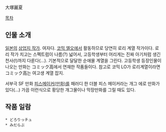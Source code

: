 大塚麗夏

[[목차]]

== 인물 소개 ==
[[일본]]의 [[상업지 작가]]. 여자다. [[코믹 엘오]]에서 활동하므로 당연히 로리 계열 작가이다. 로리 작가 치고는 스펙트럼이 나름(?) 넓어서, 고등학생부터 어리게는 진짜 아기처럼 생긴 천사(!)까지 다룬다(…). 기본적으로 달달한 순애물 계열을 그린다. 고등학생 등장인물이 나오는 만화는 コミック高에서 연재한 작품들이다. 참고로 코믹 LO가 로리계열이라면 コミック高는 여고생 계열 잡지.

서부극 SF 만화 [[피스메이커(만화)]]를 패러디 한 더블 피스 메이커라는 개그 에로 만화가 있다(…) 가끔 이런식으로 황당한 개그물이나 막장만화를 그릴 때도 있다. 

== 작품 일람 ==
 * どろりっチュ
 * みだらぶ
